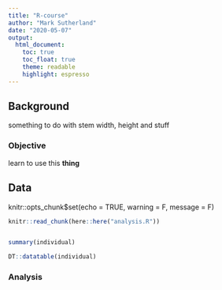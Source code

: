 ```yaml
---
title: "R-course"
author: "Mark Sutherland"
date: "2020-05-07"
output: 
  html_document:
    toc: true
    toc_float: true
    theme: readable
    highlight: espresso
---
```

## Background
something to do with stem width, height and stuff 

### Objective
learn to use this **thing**

## Data

knitr::opts_chunk$set(echo = TRUE, warning = F, message = F)

```r
knitr::read_chunk(here::here("analysis.R"))
```

```r

```

```r
summary(individual)
```

```r
DT::datatable(individual)
```

### Analysis
```r

```

```r

```

```r

```

```r

```

```r

```

```r

```

